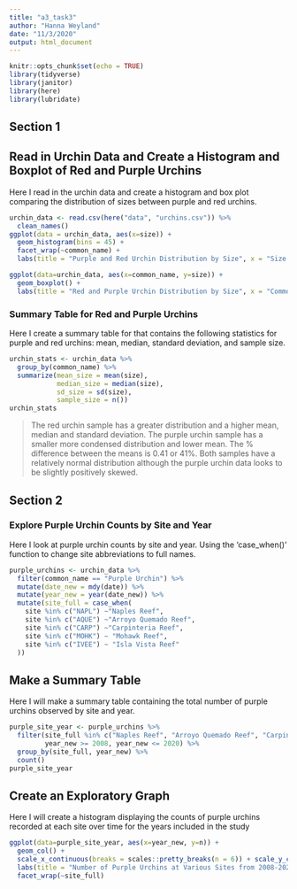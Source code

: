 ```yaml
---
title: "a3_task3"
author: "Hanna Weyland"
date: "11/3/2020"
output: html_document
---
```


```r
knitr::opts_chunk$set(echo = TRUE)
library(tidyverse)
library(janitor)
library(here)
library(lubridate)
```


## Section 1

## Read in Urchin Data and Create a Histogram and Boxplot of Red and Purple Urchins 

Here I read in the urchin data and create a histogram and box plot comparing the distribution of sizes between purple and red urchins. 

```r
urchin_data <- read.csv(here("data", "urchins.csv")) %>% 
  clean_names()
ggplot(data = urchin_data, aes(x=size)) +
  geom_histogram(bins = 45) +
  facet_wrap(~common_name) +
  labs(title = "Purple and Red Urchin Distribution by Size", x = "Size (cm)", y = "Number of Urchins")
```

```r
ggplot(data=urchin_data, aes(x=common_name, y=size)) +
  geom_boxplot() +
  labs(title = "Red and Purple Urchin Distribution by Size", x = "Common Name", y = "Size (cm)")
```

### Summary Table for Red and Purple Urchins 
Here I create a summary table for that contains the following statistics for purple and red urchins: mean, median, standard deviation, and sample size. 

```r
urchin_stats <- urchin_data %>% 
  group_by(common_name) %>% 
  summarize(mean_size = mean(size),
            median_size = median(size),
            sd_size = sd(size),
            sample_size = n())
urchin_stats

```

> The red urchin sample has a greater distribution and a higher mean, median and standard deviation. The purple urchin sample has a smaller more condensed distribution and lower mean. The % difference between the means is 0.41 or 41%. Both samples have a relatively normal distribution although the purple urchin data looks to be slightly positively skewed. 

## Section 2

### Explore Purple Urchin Counts by Site and Year

Here I look at purple urchin counts by site and year. Using the 'case_when()' function to change site abbreviations to full names.  

```r
purple_urchins <- urchin_data %>% 
  filter(common_name == "Purple Urchin") %>% 
  mutate(date_new = mdy(date)) %>% 
  mutate(year_new = year(date_new)) %>% 
  mutate(site_full = case_when(
    site %in% c("NAPL") ~"Naples Reef",
    site %in% c("AQUE") ~"Arroyo Quemado Reef",
    site %in% c("CARP") ~"Carpinteria Reef",
    site %in% c("MOHK") ~ "Mohawk Reef",
    site %in% c("IVEE") ~ "Isla Vista Reef"
  ))
```

## Make a Summary Table 

Here I will make a summary table containing the total number of purple urchins observed by site and year. 

```r
purple_site_year <- purple_urchins %>% 
  filter(site_full %in% c("Naples Reef", "Arroyo Quemado Reef", "Carpinteria Reef", "Mohawk Reef", "Isla Vista Reef"), 
         year_new >= 2008, year_new <= 2020) %>% 
  group_by(site_full, year_new) %>% 
  count()
purple_site_year
```


## Create an Exploratory Graph 

Here I will create a histogram displaying the counts of purple urchins recorded at each site over time for the years included in the study

```r
ggplot(data=purple_site_year, aes(x=year_new, y=n)) +
  geom_col() +
  scale_x_continuous(breaks = scales::pretty_breaks(n = 6)) + scale_y_continuous(breaks = scales::pretty_breaks(n = 6)) +
  labs(title = "Number of Purple Urchins at Various Sites from 2008-2020", x= "Year", y="Number of Purple Urchins") +
  facet_wrap(~site_full)

```




